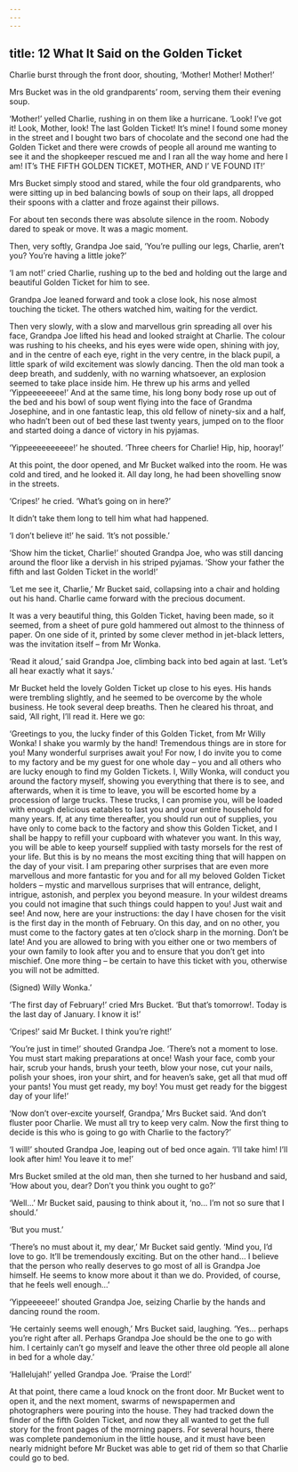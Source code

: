```yaml
---
---
---
```

title: 12 What It Said on the Golden Ticket
---

Charlie burst through the front door, shouting, ‘Mother! Mother! Mother!’

Mrs Bucket was in the old grandparents’ room, serving them their evening soup.

‘Mother!’ yelled Charlie, rushing in on them like a hurricane. ‘Look! I’ve got it! Look, Mother, look! The last Golden Ticket! It’s mine! I found some money in the street and I bought two bars of chocolate and the second one had the Golden Ticket and there were crowds of people all around me wanting to see it and the shopkeeper rescued me and I ran all the way home and here I am! IT’s THE FIFTH GOLDEN TICKET, MOTHER, AND I’ VE FOUND IT!’

Mrs Bucket simply stood and stared, while the four old grandparents, who were sitting up in bed balancing bowls of soup on their laps, all dropped their spoons with a clatter and froze against their pillows.

For about ten seconds there was absolute silence in the room. Nobody dared to speak or move. It was a magic moment.

Then, very softly, Grandpa Joe said, ‘You’re pulling our legs, Charlie, aren’t you? You’re having a little joke?’

‘I am not!’ cried Charlie, rushing up to the bed and holding out the large and beautiful Golden Ticket for him to see.

Grandpa Joe leaned forward and took a close look, his nose almost touching the ticket. The others watched him, waiting for the verdict.

Then very slowly, with a slow and marvellous grin spreading all over his face, Grandpa Joe lifted his head and looked straight at Charlie. The colour was rushing to his cheeks, and his eyes were wide open, shining with joy, and in the centre of each eye, right in the very centre, in the black pupil, a little spark of wild excitement was slowly dancing. Then the old man took a deep breath, and suddenly, with no warning whatsoever, an explosion seemed to take place inside him. He threw up his arms and yelled ‘Yippeeeeeeee!’ And at the same time, his long bony body rose up out of the bed and his bowl of soup went flying into the face of Grandma Josephine, and in one fantastic leap, this old fellow of ninety-six and a half, who hadn’t been out of bed these last twenty years, jumped on to the floor and started doing a dance of victory in his pyjamas.

‘Yippeeeeeeeeee!’ he shouted. ‘Three cheers for Charlie! Hip, hip, hooray!’

At this point, the door opened, and Mr Bucket walked into the room. He was cold and tired, and he looked it. All day long, he had been shovelling snow in the streets.



‘Cripes!’ he cried. ‘What’s going on in here?’

It didn’t take them long to tell him what had happened.

‘I don’t believe it!’ he said. ‘It’s not possible.’

‘Show him the ticket, Charlie!’ shouted Grandpa Joe, who was still dancing around the floor like a dervish in his striped pyjamas. ‘Show your father the fifth and last Golden Ticket in the world!’

‘Let me see it, Charlie,’ Mr Bucket said, collapsing into a chair and holding out his hand. Charlie came forward with the precious document.

It was a very beautiful thing, this Golden Ticket, having been made, so it seemed, from a sheet of pure gold hammered out almost to the thinness of paper. On one side of it, printed by some clever method in jet-black letters, was the invitation itself – from Mr Wonka.

‘Read it aloud,’ said Grandpa Joe, climbing back into bed again at last. ‘Let’s all hear exactly what it says.’

Mr Bucket held the lovely Golden Ticket up close to his eyes. His hands were trembling slightly, and he seemed to be overcome by the whole business. He took several deep breaths. Then he cleared his throat, and said, ‘All right, I’ll read it. Here we go:


‘Greetings to you, the lucky finder of this Golden Ticket, from Mr Willy Wonka! I shake you warmly by the hand! Tremendous things are in store for you! Many wonderful surprises await you! For now, I do invite you to come to my factory and be my guest for one whole day – you and all others who are lucky enough to find my Golden Tickets. I, Willy Wonka, will conduct you around the factory myself, showing you everything that there is to see, and afterwards, when it is time to leave, you will be escorted home by a procession of large trucks. These trucks, I can promise you, will be loaded with enough delicious eatables to last you and your entire household for many years. If, at any time thereafter, you should run out of supplies, you have only to come back to the factory and show this Golden Ticket, and I shall be happy to refill your cupboard with whatever you want. In this way, you will be able to keep yourself supplied with tasty morsels for the rest of your life. But this is by no means the most exciting thing that will happen on the day of your visit. I am preparing other surprises that are even more marvellous and more fantastic for you and for all my beloved Golden Ticket holders – mystic and marvellous surprises that will entrance, delight, intrigue, astonish, and perplex you beyond measure. In your wildest dreams you could not imagine that such things could happen to you! Just wait and see! And now, here are your instructions: the day I have chosen for the visit is the first day in the month of February. On this day, and on no other, you must come to the factory gates at ten o’clock sharp in the morning. Don’t be late! And you are allowed to bring with you either one or two members of your own family to look after you and to ensure that you don’t get into mischief. One more thing – be certain to have this ticket with you, otherwise you will not be admitted.

(Signed) Willy Wonka.’

‘The first day of February!’ cried Mrs Bucket. ‘But that’s tomorrow!. Today is the last day of January. I know it is!’

‘Cripes!’ said Mr Bucket. I think you’re right!’

‘You’re just in time!’ shouted Grandpa Joe. ‘There’s not a moment to lose. You must start making preparations at once! Wash your face, comb your hair, scrub your hands, brush your teeth, blow your nose, cut your nails, polish your shoes, iron your shirt, and for heaven’s sake, get all that mud off your pants! You must get ready, my boy! You must get ready for the biggest day of your life!’

‘Now don’t over-excite yourself, Grandpa,’ Mrs Bucket said. ‘And don’t fluster poor Charlie. We must all try to keep very calm. Now the first thing to decide is this who is going to go with Charlie to the factory?’

‘I will!’ shouted Grandpa Joe, leaping out of bed once again. ‘I’ll take him! I’ll look after him! You leave it to me!’

Mrs Bucket smiled at the old man, then she turned to her husband and said, ‘How about you, dear? Don’t you think you ought to go?’

‘Well…’ Mr Bucket said, pausing to think about it, ‘no… I’m not so sure that I should.’

‘But you must.’

‘There’s no must about it, my dear,’ Mr Bucket said gently. ‘Mind you, I’d love to go. It’ll be tremendously exciting. But on the other hand… I believe that the person who really deserves to go most of all is Grandpa Joe himself. He seems to know more about it than we do. Provided, of course, that he feels well enough…’



‘Yippeeeeee!’ shouted Grandpa Joe, seizing Charlie by the hands and dancing round the room.

‘He certainly seems well enough,’ Mrs Bucket said, laughing. ‘Yes… perhaps you’re right after all. Perhaps Grandpa Joe should be the one to go with him. I certainly can’t go myself and leave the other three old people all alone in bed for a whole day.’

‘Hallelujah!’ yelled Grandpa Joe. ‘Praise the Lord!’

At that point, there came a loud knock on the front door. Mr Bucket went to open it, and the next moment, swarms of newspapermen and photographers were pouring into the house. They had tracked down the finder of the fifth Golden Ticket, and now they all wanted to get the full story for the front pages of the morning papers. For several hours, there was complete pandemonium in the little house, and it must have been nearly midnight before Mr Bucket was able to get rid of them so that Charlie could go to bed.